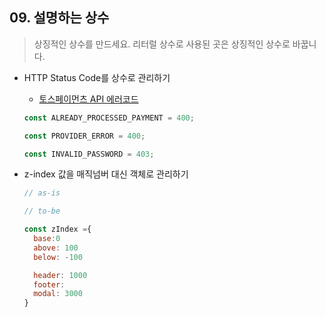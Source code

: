 ## 09. 설명하는 상수

> 상징적인 상수를 만드세요. 리터럴 상수로 사용된 곳은 상징적인 상수로 바꿉니다.

- HTTP Status Code를 상수로 관리하기

  - [토스페이먼츠 API 에러코드](https://docs.tosspayments.com/reference/error-codes#%EC%BD%94%EC%96%B4-api-%EB%B3%84-%EC%97%90%EB%9F%AC)

  ```jsx
  const ALREADY_PROCESSED_PAYMENT = 400;

  const PROVIDER_ERROR = 400;

  const INVALID_PASSWORD = 403;
  ```

- z-index 값을 매직넘버 대신 객체로 관리하기

  ```jsx
  // as-is

  // to-be

  const zIndex ={
  	base:0
  	above: 100
  	below: -100

  	header: 1000
  	footer:
  	modal: 3000
  }
  ```
